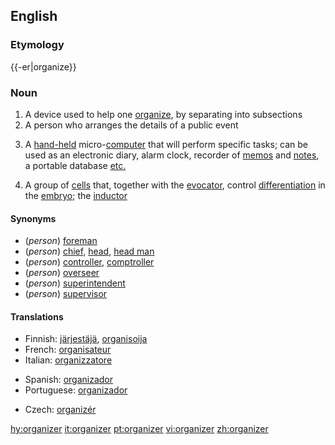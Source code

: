 ==English==
{{wikipedia}}
===Etymology===
{{-er|organize}}

===Noun===
{{en-noun}}

# A device used to help one [[organize]], by separating into subsections
# A person who arranges the details of a public event
# {{computing}} A [[hand-held]] micro-[[computer]] that will perform specific tasks; can be used as an electronic diary, alarm clock, recorder of [[memo]]s and [[note]]s, a portable database [[etc.]]
#{{medicine}} A group of [[cell]]s that, together with the [[evocator]], control [[differentiation]] in the [[embryo]]; the [[inductor]]

====Synonyms====
* (''person'') [[foreman]]
* (''person'') [[chief]], [[head]], [[head man]]
* (''person'') [[controller]], [[comptroller]]
* (''person'') [[overseer]]
* (''person'') [[superintendent]]
* (''person'') [[supervisor]]

====Translations====
{{trans-top|person arranging public events}}
*Finnish: [[järjestäjä]], [[organisoija]]
* French: [[organisateur]] {{m}} 
* Italian: [[organizzatore]] {{m}}
{{trans-mid}}
* Spanish: [[organizador]] {{m}} 
* Portuguese: [[organizador]] {{m}} 
{{trans-bottom}}

{{trans-top|hand-held micro-computer}}
* Czech: [[organizér]] {{m}}
{{trans-mid}}
{{trans-bottom}}

[[hy:organizer]]
[[it:organizer]]
[[pt:organizer]]
[[vi:organizer]]
[[zh:organizer]]